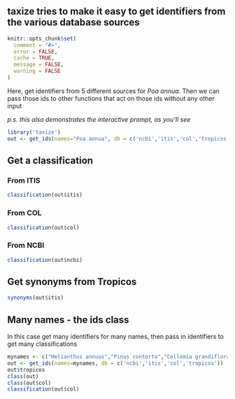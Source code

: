 ## taxize tries to make it easy to get identifiers from the various database sources

```r
knitr::opts_chunk$set(
  comment = "#>",
  error = FALSE,
  cache = TRUE,
  message = FALSE,
  warning = FALSE
)
```


Here, get identifiers from 5 different sources for *Poa annua*. Then we can pass those ids to other functions that act on those ids without any other input

*p.s. this also demonstrates the interactive prompt, as you'll see*

```r
library('taxize')
out <- get_ids(names="Poa annua", db = c('ncbi','itis','col','tropicos'))
```

## Get a classification

### From ITIS

```r
classification(out$itis)
```

### From COL

```r
classification(out$col)
```

### From NCBI

```r
classification(out$ncbi)
```

## Get synonyms from Tropicos

```r
synonyms(out$itis)
```

## Many names - the ids class

In this case get many identifiers for many names, then pass in identifiers to get many classifications

```r
mynames <- c("Helianthus annuus","Pinus contorta","Collomia grandiflora")
out <- get_ids(names=mynames, db = c('ncbi','itis','col','tropicos'))
out$tropicos
class(out)
class(out$col)
classification(out$col)
```
